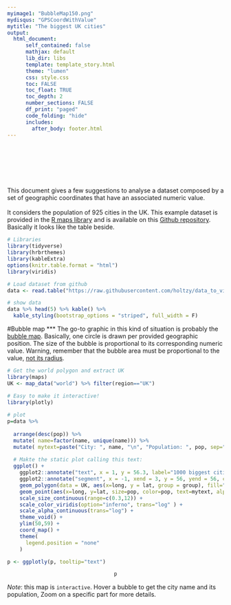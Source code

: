 ```yaml
---
myimage1: "BubbleMap150.png"
mydisqus: "GPSCoordWithValue"
mytitle: "The biggest UK cities"
output:
  html_document:
      self_contained: false    
      mathjax: default
      lib_dir: libs
      template: template_story.html
      theme: "lumen"
      css: style.css
      toc: FALSE
      toc_float: TRUE
      toc_depth: 2
      number_sections: FALSE
      df_print: "paged"
      code_folding: "hide"
      includes: 
        after_body: footer.html
---
```


<br><br><br><br>
<div class="mycontent">






<div class = "row">
<div class = "col-md-6">
<br>This document gives a few suggestions to analyse a dataset composed by a set of geographic coordinates that have an associated numeric value.<br><br>It considers the population of 925 cities in the UK. This example dataset is provided in the [R maps library](https://github.com/adeckmyn/maps) and is available on this [Github repository](https://github.com/holtzy/data_to_viz/tree/master/Example_dataset). Basically it looks like the table beside.
</div>
<div class = "col-md-6">
```r
# Libraries
library(tidyverse)
library(hrbrthemes)
library(kableExtra)
options(knitr.table.format = "html")
library(viridis)

# Load dataset from github
data <- read.table("https://raw.githubusercontent.com/holtzy/data_to_viz/master/Example_dataset/18_ListGPSCoordinatesWithValue.csv", header=T)

# show data
data %>% head(5) %>% kable() %>%
  kable_styling(bootstrap_options = "striped", full_width = F)
```
</div>
</div>










#Bubble map
***
The go-to graphic in this kind of situation is probably the [bubble map](https://www.data-to-viz.com/graph/bubblemap.html). Basically, one circle is drawn per provided geographic position. The size of the bubble is proportional to its corresponding numeric value. Warning, remember that the bubble area must be proportional to the value, [not its radius](https://www.data-to-viz.com/caveat/radius_or_area.html).

```r
# Get the world polygon and extract UK
library(maps)
UK <- map_data("world") %>% filter(region=="UK")

# Easy to make it interactive!
library(plotly)
 
# plot
p=data %>%
  
  arrange(desc(pop)) %>%
  mutate( name=factor(name, unique(name))) %>%
  mutate( mytext=paste("City: ", name, "\n", "Population: ", pop, sep="")) %>%  # This prepare the text displayed on hover.
 
  # Makte the static plot calling this text:
  ggplot() +
    ggplot2::annotate("text", x = 1, y = 56.3, label="1000 biggest cities in the UK", colour = "black", size=4, alpha=1) +
    ggplot2::annotate("segment", x = -1, xend = 3, y = 56, yend = 56, colour = "black", size=0.2, alpha=1) +
    geom_polygon(data = UK, aes(x=long, y = lat, group = group), fill="grey", alpha=0.3) +
    geom_point(aes(x=long, y=lat, size=pop, color=pop, text=mytext, alpha=pop) ) +
    scale_size_continuous(range=c(0.3,12)) +
    scale_color_viridis(option="inferno", trans="log" ) +
    scale_alpha_continuous(trans="log") +
    theme_void() +
    ylim(50,59) +
    coord_map() +
    theme(
      legend.position = "none"
    )

p <- ggplotly(p, tooltip="text")
```


<center>
```r
p
```
</center>

*Note*: this map is `interactive`. Hover a bubble to get the city name and its population, Zoom on a specific part for more details.







